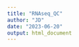 ```yaml
---
title: "RNAseq_QC"
author: "JD"
date: "2023-06-20"
output: html_document
---
```



```r

```

```r

```